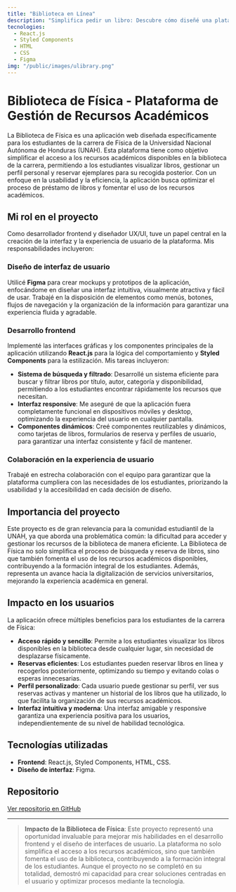 ```yaml
---
title: "Biblioteca en Línea"
description: "Simplifica pedir un libro: Descubre cómo diseñé una plataforma para gestionar reservas de libros y optimizar la experiencia de los estudiantes."
tecnologies:
  - React.js
  - Styled Components
  - HTML
  - CSS
  - Figma
img: "/public/images/ulibrary.png"
---
```


# Biblioteca de Física - Plataforma de Gestión de Recursos Académicos

La Biblioteca de Física es una aplicación web diseñada específicamente para los estudiantes de la carrera de Física de la Universidad Nacional Autónoma de Honduras (UNAH). Esta plataforma tiene como objetivo simplificar el acceso a los recursos académicos disponibles en la biblioteca de la carrera, permitiendo a los estudiantes visualizar libros, gestionar un perfil personal y reservar ejemplares para su recogida posterior. Con un enfoque en la usabilidad y la eficiencia, la aplicación busca optimizar el proceso de préstamo de libros y fomentar el uso de los recursos académicos.

## Mi rol en el proyecto

Como desarrollador frontend y diseñador UX/UI, tuve un papel central en la creación de la interfaz y la experiencia de usuario de la plataforma. Mis responsabilidades incluyeron:

### Diseño de interfaz de usuario

Utilicé **Figma** para crear mockups y prototipos de la aplicación, enfocándome en diseñar una interfaz intuitiva, visualmente atractiva y fácil de usar. Trabajé en la disposición de elementos como menús, botones, flujos de navegación y la organización de la información para garantizar una experiencia fluida y agradable.

### Desarrollo frontend

Implementé las interfaces gráficas y los componentes principales de la aplicación utilizando **React.js** para la lógica del comportamiento y **Styled Components** para la estilización. Mis tareas incluyeron:

- **Sistema de búsqueda y filtrado**: Desarrollé un sistema eficiente para buscar y filtrar libros por título, autor, categoría y disponibilidad, permitiendo a los estudiantes encontrar rápidamente los recursos que necesitan.
- **Interfaz responsive**: Me aseguré de que la aplicación fuera completamente funcional en dispositivos móviles y desktop, optimizando la experiencia del usuario en cualquier pantalla.
- **Componentes dinámicos**: Creé componentes reutilizables y dinámicos, como tarjetas de libros, formularios de reserva y perfiles de usuario, para garantizar una interfaz consistente y fácil de mantener.

### Colaboración en la experiencia de usuario

Trabajé en estrecha colaboración con el equipo para garantizar que la plataforma cumpliera con las necesidades de los estudiantes, priorizando la usabilidad y la accesibilidad en cada decisión de diseño.

## Importancia del proyecto

Este proyecto es de gran relevancia para la comunidad estudiantil de la UNAH, ya que aborda una problemática común: la dificultad para acceder y gestionar los recursos de la biblioteca de manera eficiente. La Biblioteca de Física no solo simplifica el proceso de búsqueda y reserva de libros, sino que también fomenta el uso de los recursos académicos disponibles, contribuyendo a la formación integral de los estudiantes. Además, representa un avance hacia la digitalización de servicios universitarios, mejorando la experiencia académica en general.

## Impacto en los usuarios

La aplicación ofrece múltiples beneficios para los estudiantes de la carrera de Física:

- **Acceso rápido y sencillo**: Permite a los estudiantes visualizar los libros disponibles en la biblioteca desde cualquier lugar, sin necesidad de desplazarse físicamente.
- **Reservas eficientes**: Los estudiantes pueden reservar libros en línea y recogerlos posteriormente, optimizando su tiempo y evitando colas o esperas innecesarias.
- **Perfil personalizado**: Cada usuario puede gestionar su perfil, ver sus reservas activas y mantener un historial de los libros que ha utilizado, lo que facilita la organización de sus recursos académicos.
- **Interfaz intuitiva y moderna**: Una interfaz amigable y responsive garantiza una experiencia positiva para los usuarios, independientemente de su nivel de habilidad tecnológica.

## Tecnologías utilizadas

- **Frontend**: React.js, Styled Components, HTML, CSS.
- **Diseño de interfaz**: Figma.

## Repositorio

[Ver repositorio en GitHub](https://github.com/Biblioteca-AEIS-AEHFI/biblioteca-fs-frontend)

---

> **Impacto de la Biblioteca de Física**: Este proyecto representó una oportunidad invaluable para mejorar mis habilidades en el desarrollo frontend y el diseño de interfaces de usuario. La plataforma no solo simplifica el acceso a los recursos académicos, sino que también fomenta el uso de la biblioteca, contribuyendo a la formación integral de los estudiantes. Aunque el proyecto no se completó en su totalidad, demostró mi capacidad para crear soluciones centradas en el usuario y optimizar procesos mediante la tecnología.